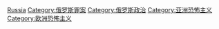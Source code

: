 {{Commons category|Terrorism in Russia}}

[[Category:各国恐怖主义|Russia]]
[[Category:俄罗斯罪案|Category:俄罗斯罪案]]
[[Category:俄罗斯政治|Category:俄罗斯政治]]
[[Category:亚洲恐怖主义|Category:亚洲恐怖主义]]
[[Category:欧洲恐怖主义|Category:欧洲恐怖主义]]